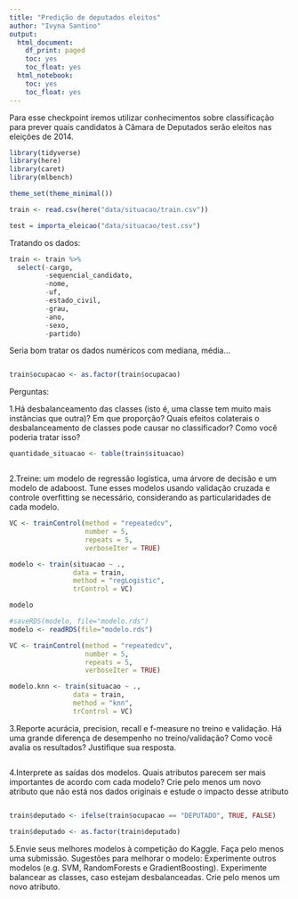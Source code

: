 ```yaml
---
title: "Predição de deputados eleitos"
author: "Ivyna Santino"
output:
  html_document:
    df_print: paged
    toc: yes
    toc_float: yes
  html_notebook:
    toc: yes
    toc_float: yes
---
```


Para esse checkpoint iremos utilizar conhecimentos sobre classificação para prever quais candidatos à Câmara de Deputados serão eleitos nas eleições de 2014. 

```r
library(tidyverse)
library(here)
library(caret)
library(mlbench)

theme_set(theme_minimal())
```


```r
train <- read.csv(here("data/situacao/train.csv"))
```

```r
test = importa_eleicao("data/situacao/test.csv")
```

Tratando os dados:

```r
train <- train %>% 
  select(-cargo,
         -sequencial_candidato,
         -nome,
         -uf,
         -estado_civil,
         -grau,
         -ano,
         -sexo,
         -partido)
```

Seria bom tratar os dados numéricos com mediana, média...

```r

```


```r
train$ocupacao <- as.factor(train$ocupacao)
```

Perguntas:

1.Há desbalanceamento das classes (isto é, uma classe tem muito mais instâncias que outra)? 
  Em que proporção? 
  Quais efeitos colaterais o desbalanceamento de classes pode causar no classificador? 
  Como você poderia tratar isso?


```r
quantidade_situacao <- table(train$situacao)
```


```r

```


2.Treine: um modelo de regressão logística, uma árvore de decisão e um modelo de adaboost. 
  Tune esses modelos usando validação cruzada e controle overfitting se necessário, considerando as particularidades de cada modelo.  


```r
VC <- trainControl(method = "repeatedcv",
                   number = 5,
                   repeats = 5,
                   verboseIter = TRUE)

modelo <- train(situacao ~ .,
                data = train,
                method = "regLogistic",
                trControl = VC)
```


```r
modelo
```

```r
#saveRDS(modelo, file="modelo.rds")
modelo <- readRDS(file="modelo.rds")
```


```r
VC <- trainControl(method = "repeatedcv",
                   number = 5,
                   repeats = 5,
                   verboseIter = TRUE)

modelo.knn <- train(situacao ~ .,
                data = train,
                method = "knn",
                trControl = VC)
```


3.Reporte acurácia, precision, recall e f-measure no treino e validação. 
  Há uma grande diferença de desempenho no treino/validação? 
  Como você avalia os resultados? Justifique sua resposta.


```r

```

4.Interprete as saídas dos modelos. 
  Quais atributos parecem ser mais importantes de acordo com cada modelo? 
  Crie pelo menos um novo atributo que não está nos dados originais e estude o impacto desse atributo
  
```r

```

```r
train$deputado <- ifelse(train$ocupacao == "DEPUTADO", TRUE, FALSE)

train$deputado <- as.factor(train$deputado)

```


5.Envie seus melhores modelos à competição do Kaggle. 
  Faça pelo menos uma submissão. 
  Sugestões para melhorar o modelo: 
    Experimente outros modelos (e.g. SVM, RandomForests e GradientBoosting).
    Experimente balancear as classes,  caso estejam desbalanceadas.
    Crie pelo menos um novo atributo.

```r

```










